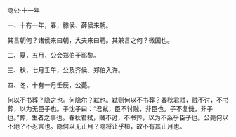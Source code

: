 

隐公·十一年

一、十有一年，春，滕侯、薛侯来朝。

其言朝何？诸侯来曰朝，大夫来曰聘。其兼言之何？微国也。

二、夏，五月，公会郑伯于祁黎。

三、秋，七月壬午，公及齐侯、郑伯入许。

四、冬，十有一月壬辰，公薨。

何以不书葬？隐之也。何隐尔？弒也。弒则何以不书葬？春秋君弒，贼不讨，不书葬，以为无臣子也。子沈子曰：“君弒，臣不讨贼，非臣也。子不复雠，非子也。”葬，生者之事也。春秋君弒，贼不讨，不书葬，以为不系乎臣子也。公薨何以不地？不忍言也。隐何以无正月？隐将让乎桓，故不有其正月也。

